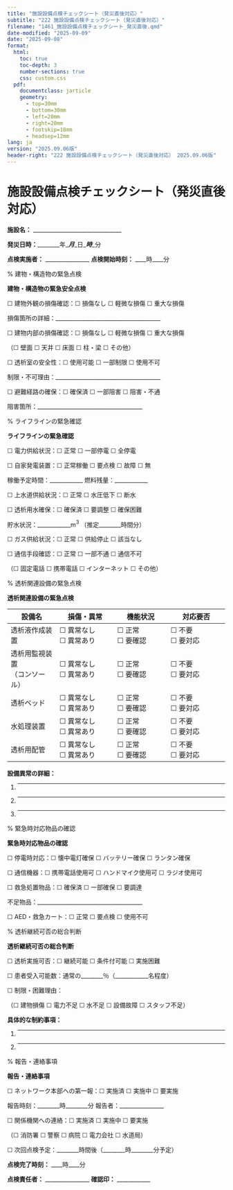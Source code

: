```yaml
---
title: "施設設備点検チェックシート（発災直後対応）"
subtitle: "222 施設設備点検チェックシート（発災直後対応）"
filename: "1461_施設設備点検チェックシート_発災直後.qmd"
date-modified: "2025-09-09"
date: "2025-09-08"
format: 
  html:
    toc: true
    toc-depth: 3
    number-sections: true
    css: custom.css
  pdf:
    documentclass: jarticle
    geometry: 
      - top=30mm
      - bottom=30mm  
      - left=20mm
      - right=20mm
      - footskip=18mm
      - headsep=12mm
lang: ja
version: "2025.09.06版"
header-right: "222 施設設備点検チェックシート（発災直後対応） 2025.09.06版"
---
```



# 施設設備点検チェックシート（発災直後対応）



**施設名：** ________________________________



**発災日時：**________年____月____日____時____分



**点検実施者：** ________________      **点検開始時刻：** ____時____分



% 建物・構造物の緊急点検

**建物・構造物の緊急安全点検**




☐ 建物外観の損傷確認：☐ 損傷なし      ☐ 軽微な損傷      ☐ 重大な損傷



損傷箇所の詳細：______________________________________



☐ 建物内部の損傷確認：☐ 損傷なし      ☐ 軽微な損傷      ☐ 重大な損傷



（☐ 壁面      ☐ 天井      ☐ 床面      ☐ 柱・梁      ☐ その他）



☐ 透析室の安全性：☐ 使用可能      ☐ 一部制限      ☐ 使用不可



制限・不可理由：______________________________________



☐ 避難経路の確保：☐ 確保済      ☐ 一部阻害      ☐ 阻害・不通



阻害箇所：______________________________________



% ライフラインの緊急確認

**ライフラインの緊急確認**




☐ 電力供給状況：☐ 正常      ☐ 一部停電      ☐ 全停電



☐ 自家発電装置：☐ 正常稼働      ☐ 要点検      ☐ 故障      ☐ 無



稼働予定時間：____________      燃料残量：____________



☐ 上水道供給状況：☐ 正常      ☐ 水圧低下      ☐ 断水



☐ 透析用水確保：☐ 確保済      ☐ 要調整      ☐ 確保困難



貯水状況：____________m$^3$ （推定________時間分）



☐ ガス供給状況：☐ 正常      ☐ 供給停止      ☐ 該当なし



☐ 通信手段確認：☐ 正常      ☐ 一部不通      ☐ 通信不可



（☐ 固定電話      ☐ 携帯電話      ☐ インターネット      ☐ その他）



% 透析関連設備の緊急点検

**透析関連設備の緊急点検**




| **設備名** | **損傷・異常** | **機能状況** | **対応要否** |
|-----------|-------------|------------|-------------|
| 透析液作成装置 | ☐ 異常なし<br>☐ 異常あり | ☐ 正常<br>☐ 要確認 | ☐ 不要<br>☐ 要対応 |
| 透析用監視装置<br>（コンソール） | ☐ 異常なし<br>☐ 異常あり | ☐ 正常<br>☐ 要確認 | ☐ 不要<br>☐ 要対応 |
| 透析ベッド | ☐ 異常なし<br>☐ 異常あり | ☐ 正常<br>☐ 要確認 | ☐ 不要<br>☐ 要対応 |
| 水処理装置 | ☐ 異常なし<br>☐ 異常あり | ☐ 正常<br>☐ 要確認 | ☐ 不要<br>☐ 要対応 |
| 透析用配管 | ☐ 異常なし<br>☐ 異常あり | ☐ 正常<br>☐ 要確認 | ☐ 不要<br>☐ 要対応 |



**設備異常の詳細：**



1. ____________________________________________



2. ____________________________________________



3. ____________________________________________



% 緊急時対応物品の確認

**緊急時対応物品の確認**




☐ 停電時対応：☐ 懐中電灯確保      ☐ バッテリー確保      ☐ ランタン確保



☐ 通信機器：☐ 携帯電話使用可      ☐ ハンドマイク使用可      ☐ ラジオ使用可



☐ 救急処置物品：☐ 確保済      ☐ 一部確保      ☐ 要調達



不足物品：______________________________________



☐ AED・救急カート：☐ 正常      ☐ 要点検      ☐ 使用不可



% 透析継続可否の総合判断

**透析継続可否の総合判断**




☐ 透析実施可否：☐ 継続可能      ☐ 条件付可能      ☐ 実施困難



☐ 患者受入可能数：通常の________％（____________名程度）



☐ 制限・困難理由：



（☐ 建物損傷      ☐ 電力不足      ☐ 水不足      ☐ 設備故障      ☐ スタッフ不足）



**具体的な制約事項：**



1. ____________________________________________



2. ____________________________________________



% 報告・連絡事項

**報告・連絡事項**




☐ ネットワーク本部への第一報：☐ 実施済      ☐ 実施中      ☐ 要実施



報告時刻：________時________分      報告者：________________



☐ 関係機関への連絡：☐ 実施済      ☐ 実施中      ☐ 要実施



（☐ 消防署      ☐ 警察      ☐ 病院      ☐ 電力会社      ☐ 水道局）



☐ 次回点検予定：________時間後（________時________分予定）



**点検完了時刻：** ____時____分



**点検責任者：** ________________      **確認印：** ____________